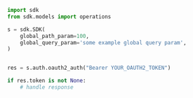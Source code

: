 ```python showLineNumbers copy filename="Oauth2 Auth usage example"
import sdk
from sdk.models import operations

s = sdk.SDK(
    global_path_param=100,
    global_query_param='some example global query param',
)


res = s.auth.oauth2_auth("Bearer YOUR_OAUTH2_TOKEN")

if res.token is not None:
    # handle response
```
